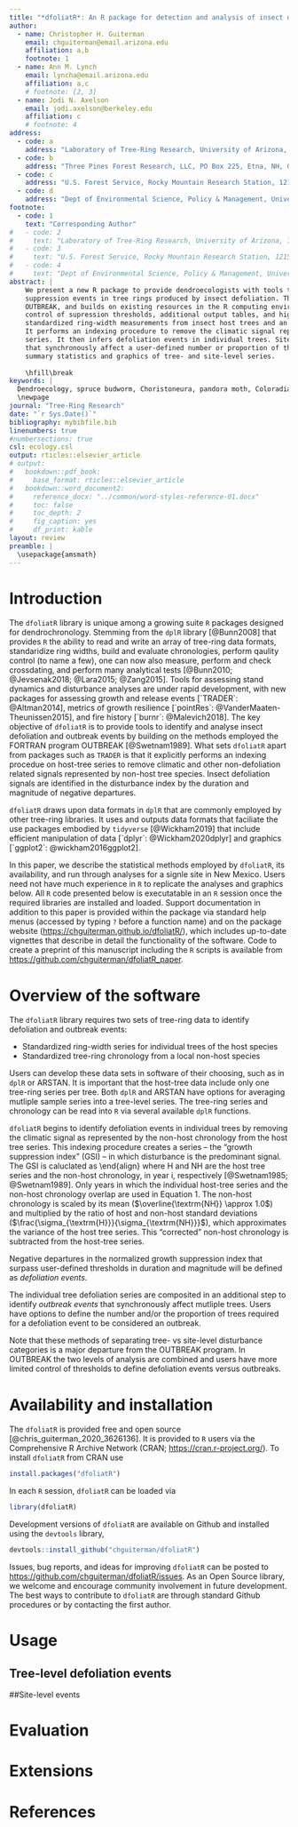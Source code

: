 ```yaml
---
title: "*dfoliatR*: An R package for detection and analysis of insect defoliation signals in tree rings"
author:
  - name: Christopher H. Guiterman
    email: chguiterman@email.arizona.edu
    affiliation: a,b
    footnote: 1
  - name: Ann M. Lynch
    email: lyncha@email.arizona.edu
    affiliation: a,c
    # footnote: [2, 3]
  - name: Jodi N. Axelson
    email: jodi.axelson@berkeley.edu
    affiliation: c
    # footnote: 4
address:
  - code: a
    address: "Laboratory of Tree-Ring Research, University of Arizona, 1215 E Lowell St. Box 210045, Tucson, AZ, 85721"
  - code: b
    address: "Three Pines Forest Research, LLC, PO Box 225, Etna, NH, 03750"
  - code: c
    address: "U.S. Forest Service, Rocky Mountain Research Station, 1215 E Lowell St. Box 210045, Tucson, AZ, 85721"
  - code: d
    address: "Dept of Environmental Science, Policy & Management, University of California, Berkeley, Berkeley, CA 94720"
footnote:
  - code: 1
    text: "Corresponding Author"
#   - code: 2
#     text: "Laboratory of Tree-Ring Research, University of Arizona, 1215 E Lowell St. Box 210045, Tucson, AZ, 85721"
#   - code: 3
#     text: "U.S. Forest Service, Rocky Mountain Research Station, 1215 E Lowell St. Box 210045, Tucson, AZ, 85721"
#   - code: 4
#     text: "Dept of Environmental Science, Policy & Management, University of California, Berkeley, Berkeley, CA 94720"
abstract: |
    We present a new R package to provide dendroecologists with tools to identify, quantify, analyze, and visualize growth
    suppression events in tree rings produced by insect defoliation. The 'dfoliatR' library is based on the Fortran V program 
    OUTBREAK, and builds on existing resources in the R computing environment. 'dfoliatR' expands on OUTBREAK to provide greater
    control of supression thresholds, additional output tables, and high-quality graphics. To use 'dfoliatR' requires 
    standardized ring-width measurements from insect host trees and an indexed tree-ring chronology from local non-host trees. 
    It performs an indexing procedure to remove the climatic signal represented in the non-host chronology from the host-tree
    series. It then infers defoliation events in individual trees. Site-level analyses identify outbreak events
    that synchronously affect a user-defined number or proportion of the host trees. Functions are available for
    summary statistics and graphics of tree- and site-level series. 
    
    \hfill\break
keywords: |
  Dendroecology, spruce budworm, Choristoneura, pandora moth, Coloradia pandora Blake, larch-bud-moth
  \newpage
journal: "Tree-Ring Research"
date: "`r Sys.Date()`"
bibliography: mybibfile.bib
linenumbers: true
#numbersections: true
csl: ecology.csl
output: rticles::elsevier_article
# output:
#   bookdown::pdf_book:
#     base_format: rticles::elsevier_article
#   bookdown::word_document2:
#     reference_docx: "../common/word-styles-reference-01.docx"
#     toc: false
#     toc_depth: 2
#     fig_caption: yes
#     df_print: kable
layout: review
preamble: |
  \usepackage{amsmath}
---
```



Introduction
==========================


The `dfoliatR` library is unique among a growing suite `R` packages designed for dendrochronology. Stemming from the `dplR` library [@Bunn2008] that provides `R` the ability to read and write an array of tree-ring data formats, standaridize ring widths, build and evaluate chronologies, perform qaulity control (to name a few), one can now also measure, perform and check crossdating, and perform many analytical tests [@Bunn2010; @Jevsenak2018; @Lara2015; @Zang2015]. Tools for assessing stand dynamics and disturbance analyses are under rapid development, with new packages for assessing growth and release events [`TRADER`: @Altman2014], metrics of growth resilience [`pointRes`: @VanderMaaten-Theunissen2015], and fire history [`burnr`: @Malevich2018]. The key objective of `dfoliatR` is to provide tools to identify and analyse insect defoliation and outbreak events by building on the methods employed the FORTRAN program OUTBREAK [@Swetnam1989]. What sets `dfoliatR` apart from packages such as `TRADER` is that it explicitly performs an indexing procedue on host-tree series to remove climatic and other non-defoliation related signals represented by non-host tree species. Insect defoliation signals are identified in the disturbance index by the duration and magnitude of negative departures.  

`dfoliatR` draws upon data formats in `dplR` that are commonly employed by other tree-ring libraries. It uses and outputs data formats that faciliate the use packages embodied by `tidyverse` [@Wickham2019] that include efficient manipulation of data [`dplyr`: @Wickham2020dplyr] and graphics [`ggplot2`: @wickham2016ggplot2]. 

In this paper, we describe the statistical methods employed by `dfoliatR`, its availability, and run through analyses for a signle site in New Mexico. Users need not have much experience in `R` to replicate the analyses and graphics below. All `R` code presented below is executatable in an `R` session once the required libraries are installed and loaded. Support documentation in addition to this paper is provided within the package via standard help menus (accessed by typing `?` before a function name) and on the package website ([https://chguiterman.github.io/dfoliatR/](https://chguiterman.github.io/dfoliatR/)), which includes up-to-date vignettes that describe in detail the functionality of the software. Code to create a preprint of this manuscript including the `R` scripts is available from [https://github.com/chguiterman/dfoliatR_paper](https://github.com/chguiterman/dfoliatR_paper).

Overview of the software
==========================

The `dfoliatR` library requires two sets of tree-ring data to identify defoliation and outbreak events:

* Standardized ring-width series for individual trees of the host species
*	Standardized tree-ring chronology from a local non-host species

Users can develop these data sets in software of their choosing, such as in `dplR` or ARSTAN. It is important that the host-tree data include only one tree-ring series per tree. Both `dplR` and ARSTAN have options for averaging mutliple sample series into a tree-level series. The tree-ring series and chronology can be read into `R` via several available `dplR` functions. 

`dfoliatR` begins to identify defoliation events in individual trees by removing the climatic signal as represented by the non-host chronology from the host tree series. This indexing procedure creates a series -- the "growth suppression index" (GSI) -- in which disturbance is the predominant signal. The GSI is caluclated as 
\begin{align}
\textrm{GSI}_{i} = \textrm{H}_{i} - \left( \textrm{NH}_{i} - \overline{\textrm{NH}} \right) \frac{\sigma_{\textrm{H}}}{\sigma_{\textrm{NH}}} \
\end{align}
where H and NH are the host tree series and the non-host chronology, in year i, respectively [@Swetnam1985; @Swetnam1989]. Only years in which the individual host-tree series and the non-host chronology overlap are used in Equation 1. The non-host chronology is scaled by its mean ($\overline{\textrm{NH}} \approx 1.0$) and multiplied by the ratio of host and non-host standard deviations ($\frac{\sigma_{\textrm{H}}}{\sigma_{\textrm{NH}}}$), which approximates the variance of the host tree series. This "corrected" non-host chronology is subtracted from the host-tree series.

Negative departures in the normalized growth suppression index that surpass user-defined thresholds in duration and magnitude will be defined as *defoliation events*. 

The individual tree defoliation series are composited in an additional step to identify *outbreak events* that synchronously affect mutliple trees. Users have options to define the number and/or the proportion of trees required for a defoliation event to be considered an outbreak. 

Note that these methods of separating tree- vs site-level disturbance categories is a major departure from the OUTBREAK program. In OUTBREAK the two levels of analysis are combined and users have more limited control of thresholds to define defoliation events versus outbreaks. 
 

Availability and installation
==========================

The `dfoliatR` is provided free and open source [@chris_guiterman_2020_3626136]. It is provided to `R` users via the Comprehensive R Archive Network (CRAN; [https://cran.r-project.org/](https://cran.r-project.org/)). To install `dfoliatR` from CRAN use

```r
install.packages("dfoliatR")
```

In each `R` session, `dfoliatR` can be loaded via

```r
library(dfoliatR)
```

Development versions of `dfoliatR` are available on Github and installed using the `devtools` library,

```r
devtools::install_github("chguiterman/dfoliatR")
```

Issues, bug reports, and ideas for improving `dfoliatR` can be posted to [https://github.com/chguiterman/dfoliatR/issues](https://github.com/chguiterman/dfoliatR/issues). As an Open Source library, we welcome and encourage community involvement in future development. The best ways to contribute to `dfoliatR` are through standard Github procedures or by contacting the first author.


Usage
==========================

## Tree-level defoliation events



##Site-level events


Evaluation
==========================

Extensions
==========================



References {#references .unnumbered}
==========================
